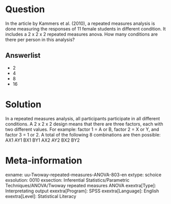 Question
========
  
In the article by Kammers et al. (2010), a repeated measures analysis is done measuring the responses of 11 female students in different condition. It includes a 2 x 2 x 2 repeated measures anova. How many conditions are there per person in this analysis?

  
Answerlist
----------
* 2
* 4
* 8
* 16

Solution
========
In a repeated measures analysis, all participants participate in all different conditions. A 2 x 2 x 2 design means that there are three factors, each with two different values. For example: factor 1 = A or B, factor 2 = X or Y, and factor 3 = 1 or 2. A total of the following 8 combinations are then possible: AX1 AY1 BX1 BY1 AX2 AY2 BX2 BY2

Meta-information
================
exname: uu-Twoway-repeated-measures-ANOVA-803-en
extype: schoice
exsolution: 0010
exsection: Inferential Statistics/Parametric Techniques/ANOVA/Twoway repeated measures ANOVA
exextra[Type]: Interpretating output
exextra[Program]: SPSS
exextra[Language]: English
exextra[Level]: Statistical Literacy
